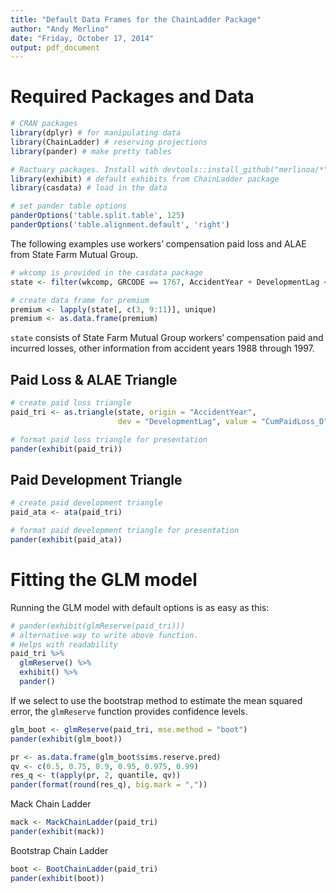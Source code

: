 ```yaml
---
title: "Default Data Frames for the ChainLadder Package"
author: "Andy Merlino"
date: "Friday, October 17, 2014"
output: pdf_document
---
```


\begin{abstract}
The `ChainLadder` package can create some powerful loss reserving projections.  The output from these reserving functions is a comprehensive R list object with a lot of data.  The `exhibit` package extracts the most commonly desired `ChainLadder` function outputs and returns a data frame.  This document displays how `exhibit` can be used with other R packages to quickly create reports. `exhibit` also has an agrument to provide some default formatting.
\end{abstract}


# Required Packages and Data

```r
# CRAN packages
library(dplyr) # for manipulating data
library(ChainLadder) # reserving projections
library(pander) # make pretty tables

# Ractuary packages. Install with devtools::install_github("merlinoa/*")
library(exhibit) # default exhibits from ChainLadder package
library(casdata) # load in the data

# set pander table options
panderOptions('table.split.table', 125)
panderOptions('table.alignment.default', 'right')
```

The following examples use workers' compensation paid loss and ALAE from State Farm Mutual Group.

```r
# wkcomp is provided in the casdata package
state <- filter(wkcomp, GRCODE == 1767, AccidentYear + DevelopmentLag < 1999)

# create data frame for premium
premium <- lapply(state[, c(3, 9:11)], unique)
premium <- as.data.frame(premium)
```

`state` consists of State Farm Mutual Group workers' compensation paid and incurred losses, other information from accident years 1988 through 1997.

\pagebreak

## Paid Loss & ALAE Triangle

```r
# create paid loss triangle
paid_tri <- as.triangle(state, origin = "AccidentYear", 
                        dev = "DevelopmentLag", value = "CumPaidLoss_D")

# format paid loss triangle for presentation
pander(exhibit(paid_tri))
```

\pagebreak

## Paid Development Triangle

```r
# create paid development triangle
paid_ata <- ata(paid_tri)

# format paid development triangle for presentation
pander(exhibit(paid_ata))
```

\pagebreak

# Fitting the GLM model

Running the GLM model with default options is as easy as this:

```r
# pander(exhibit(glmReserve(paid_tri)))
# alternative way to write above function.
# Helps with readability
paid_tri %>% 
  glmReserve() %>%
  exhibit() %>%
  pander()
```

If we select to use the bootstrap method to estimate the mean squared error, the `glmReserve` function provides confidence levels.

```r
glm_boot <- glmReserve(paid_tri, mse.method = "boot")
pander(exhibit(glm_boot))
```

```r
pr <- as.data.frame(glm_boot$sims.reserve.pred)
qv <- c(0.5, 0.75, 0.9, 0.95, 0.975, 0.99)
res_q <- t(apply(pr, 2, quantile, qv))
pander(format(round(res_q), big.mark = ","))
```

Mack Chain Ladder

```r
mack <- MackChainLadder(paid_tri)
pander(exhibit(mack))
```

Bootstrap Chain Ladder

```r
boot <- BootChainLadder(paid_tri)
pander(exhibit(boot))
```